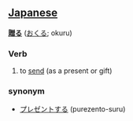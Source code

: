 == [[Japanese]] ==                                          
'''[[贈]]る''' ([[おくる]]; okuru)

===Verb===
# to [[send]] (as a present or gift)

===synonym===
* [[プレゼント]]する (purezento-suru)